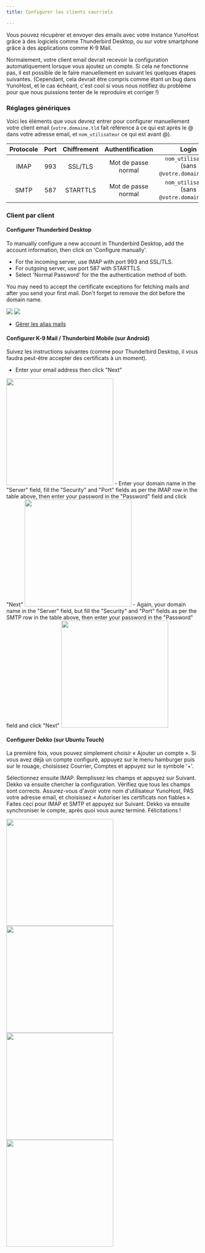 ```yaml
---
title: Configurer les clients courriels

---
```



Vous pouvez récupérer et envoyer des emails avec votre instance YunoHost grâce à des logiciels comme Thunderbird Desktop, ou sur votre smartphone grâce à des applications comme K-9 Mail.

Normalement, votre client email devrait recevoir la configuration automatiquement lorsque vous ajoutez un compte. Si cela ne fonctionne pas, il est possible de le faire manuellement en suivant les quelques étapes suivantes. (Cependant, cela devrait être compris comme étant un bug dans YunoHost, et le cas échéant, c'est cool si vous nous notifiez du problème pour que nous puissions tenter de le reproduire et corriger !)

### Réglages génériques

Voici les éléments que vous devrez entrer pour configurer manuellement votre client email (`votre.domaine.tld` fait référence à ce qui est après le @ dans votre adresse email, et `nom_utilisateur` ce qui est avant @).

| Protocole | Port | Chiffrement | Authentification    | Login                                         |
| :--:      | :-:  | :--:        | :--:                | :--:                                          |
| IMAP      | 993  | SSL/TLS     | Mot de passe normal | `nom_utilisateur` (sans `@votre.domaine.tld`) |
| SMTP      | 587  | STARTTLS    | Mot de passe normal | `nom_utilisateur` (sans `@votre.domaine.tld`) |

### Client par client

<Tabs>
<TabItem value="thunderbird" label="Mozilla Thunderbird">

#### <SmallInline url='/img/thunderbird.png'/> Configurer Thunderbird Desktop

To manually configure a new account in Thunderbird Desktop, add the account information, then click on 'Configure manually'.

- For the incoming server, use IMAP with port 993 and SSL/TLS.
- For outgoing server, use port 587 with STARTTLS. 
- Select 'Normal Password' for the the authentication method of both. 

You may need to accept the certificate exceptions for fetching mails and after you send your first mail. Don't forget to remove the dot before the domain name.

![](/img/softwares/thunderbird_config_1.png)
![](/img/softwares/thunderbird_config_2.png)

- [Gérer les alias mails](https://support.mozilla.org/en-US/kb/configuring-email-aliases)

</TabItem>
<TabItem value="k9" label="K-9 Mail (Thunderbird Mobile)">

#### <SmallInline url='/img/k9mail.png'/> Configurer K-9 Mail / Thunderbird Mobile (sur Android)

Suivez les instructions suivantes (comme pour Thunderbird Desktop, il vous faudra peut-être accepter des certificats à un moment).

- Enter your email address then click "Next"

<img src="/img/softwares/thunderbird_mobile_config_1.png" alt='' width="280"/>
- Enter your domain name in the "Server" field, fill the "Security" and "Port" fields as per the IMAP row in the table above, then enter your password in the "Password" field and click "Next"

<img src="/img/softwares/thunderbird_mobile_config_2.png" alt='' width="280"/>
- Again, your domain name in the "Server" field, but fill the "Security" and "Port" fields as per the SMTP row in the table above, then enter your password in the "Password" field and click "Next"

  <img src="/img/softwares/thunderbird_mobile_config_3.png" alt='' width="280"/>

</TabItem>
<TabItem value="dekko" label="Dekko">

#### <SmallInline url='/img/dekko-app.png'/> Configurer Dekko (sur Ubuntu Touch)

La première fois, vous pouvez simplement choisir « Ajouter un compte ». Si vous avez déjà un compte configuré, appuyez sur le menu hamburger puis sur le rouage, choisissez Courrier, Comptes et appuyez sur le symbole '+'.

Sélectionnez ensuite IMAP. Remplissez les champs et appuyez sur Suivant. Dekko va ensuite chercher la configuration. Vérifiez que tous les champs sont corrects. Assurez-vous d'avoir votre nom d'utilisateur YunoHost, PAS votre adresse email, et choisissez « Autoriser les certificats non fiables ». Faites ceci pour IMAP et SMTP et appuyez sur Suivant. Dekko va ensuite synchroniser le compte, après quoi vous aurez terminé. Félicitations !

<img src="/img/dekko_config_1.png" width="280"/>
<img src="/img/dekko_config_2.png" width="280"/>
<img src="/img/dekko_config_3.png" width="280"/>
<img src="/img/dekko_config_4.png" width="280"/>
  </TabItem>
</Tabs>
